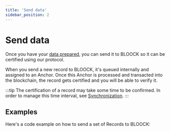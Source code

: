 ```yaml
---
title: 'Send data'
sidebar_position: 2
---
```


# Send data

Once you have your [data prepared](./prepare-data.mdx), you can send it to BLOOCK so it can be certified using our protocol.

When you send a new record to BLOOCK, it's queued internally and assigned to an Anchor. Once this Anchor is processed and transacted into the blockchain, the record gets certified and you will be able to verify it.

:::tip
The certification of a record may take some time to be confirmed. In order to manage this time interval, see [Synchronization](./synchronization.mdx).
:::

## Examples

Here's a code example on how to send a set of Records to BLOOCK:



<SdkCodeBlock
  ts={SendDataJs}
  py={SendDataPy}
  java={SendDataJava}
  php={SendDataPhp}
  go={SendDataGo}
/>
